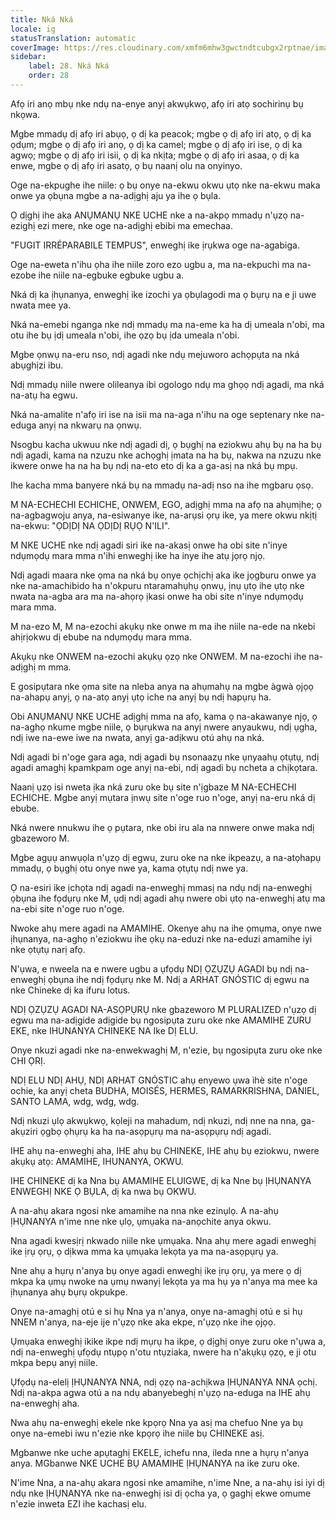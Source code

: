 ```yaml
---
title: Nká Nká
locale: ig
statusTranslation: automatic
coverImage: https://res.cloudinary.com/xmfm6mhw3gwctndtcubgx2rptnae/image/upload/v1740337243/small_cover_educacion_fundamental_a051170f1c.webp
sidebar:
    label: 28. Nká Nká
    order: 28
---
```

Afọ iri anọ mbụ nke ndụ na-enye anyị akwụkwọ, afọ iri atọ sochirinụ bụ nkọwa.

Mgbe mmadụ dị afọ iri abụọ, ọ dị ka peacok; mgbe ọ dị afọ iri atọ, ọ dị ka ọdụm; mgbe ọ dị afọ iri anọ, ọ dị ka camel; mgbe ọ dị afọ iri ise, ọ dị ka agwọ; mgbe ọ dị afọ iri isii, ọ dị ka nkịta; mgbe ọ dị afọ iri asaa, ọ dị ka enwe, mgbe ọ dị afọ iri asatọ, ọ bụ naanị olu na onyinyo.

Oge na-ekpughe ihe niile: ọ bụ onye na-ekwu okwu ụtọ nke na-ekwu maka onwe ya ọbụna mgbe a na-adịghị aju ya ihe ọ bụla.

Ọ dịghị ihe aka ANỤMANỤ NKE UCHE nke a na-akpọ mmadụ n'ụzọ na-ezighị ezi mere, nke oge na-adịghị ebibi ma emechaa.

"FUGIT IRRÉPARABILE TEMPUS", enweghị ike ịrụkwa oge na-agabiga.

Oge na-eweta n'ihu ọha ihe niile zoro ezo ugbu a, ma na-ekpuchi ma na-ezobe ihe niile na-egbuke egbuke ugbu a.

Nká dị ka ịhụnanya, enweghị ike izochi ya ọbụlagodi ma ọ bụrụ na e ji uwe nwata mee ya.

Nká na-emebi nganga nke ndị mmadụ ma na-eme ka ha dị umeala n'obi, ma otu ihe bụ ịdị umeala n'obi, ihe ọzọ bụ ịda umeala n'obi.

Mgbe ọnwụ na-eru nso, ndị agadi nke ndụ mejuworo achọpụta na nká abụghịzi ibu.

Ndị mmadụ niile nwere olileanya ibi ogologo ndụ ma ghọọ ndị agadi, ma nká na-atụ ha egwu.

Nká na-amalite n'afọ iri ise na isii ma na-aga n'ihu na oge septenary nke na-eduga anyị na nkwarụ na ọnwụ.

Nsogbu kacha ukwuu nke ndị agadi dị, ọ bụghị na eziokwu ahụ bụ na ha bụ ndị agadi, kama na nzuzu nke achọghị ịmata na ha bụ, nakwa na nzuzu nke ikwere onwe ha na ha bụ ndị na-eto eto dị ka a ga-asị na nká bụ mpụ.

Ihe kacha mma banyere nká bụ na mmadụ na-adị nso na ihe mgbaru ọsọ.

M NA-ECHECHI ECHICHE, ONWEM, EGO, adịghị mma na afọ na ahụmịhe; ọ na-agbagwoju anya, na-esiwanye ike, na-arụsi ọrụ ike, ya mere okwu nkịtị na-ekwu: "ỌDỊDỊ NA ỌDỊDỊ RỤỌ N'ILI".

M NKE UCHE nke ndị agadi siri ike na-akasị onwe ha obi site n'inye ndụmọdụ mara mma n'ihi enweghị ike ha inye ihe atụ jọrọ njọ.

Ndị agadi maara nke ọma na nká bụ onye ọchịchị aka ike jọgburu onwe ya nke na-amachibido ha n'okpuru ntaramahụhụ ọnwụ, ịnụ ụtọ ihe ụtọ nke nwata na-agba ara ma na-ahọrọ ịkasi onwe ha obi site n'inye ndụmọdụ mara mma.

M na-ezo M, M na-ezochi akụkụ nke onwe m ma ihe niile na-ede na nkebi ahịrịokwu dị ebube na ndụmọdụ mara mma.

Akụkụ nke ONWEM na-ezochi akụkụ ọzọ nke ONWEM. M na-ezochi ihe na-adịghị m mma.

E gosipụtara nke ọma site na nleba anya na ahụmahụ na mgbe àgwà ọjọọ na-ahapụ anyị, ọ na-atọ anyị ụtọ iche na anyị bụ ndị hapụrụ ha.

Obi ANỤMANỤ NKE UCHE adịghị mma na afọ, kama ọ na-akawanye njọ, ọ na-aghọ nkume mgbe niile, ọ bụrụkwa na anyị nwere anyaukwu, ndị ụgha, ndị iwe na-ewe iwe na nwata, anyị ga-adịkwu otú ahụ na nká.

Ndị agadi bi n'oge gara aga, ndị agadi bụ nsonaazụ nke ụnyaahụ ọtụtụ, ndị agadi amaghị kpamkpam oge anyị na-ebi, ndị agadi bụ ncheta a chịkọtara.

Naanị ụzọ isi nweta ịka nká zuru oke bụ site n'ịgbaze M NA-ECHECHI ECHICHE. Mgbe anyị mụtara ịnwụ site n'oge ruo n'oge, anyị na-eru nká dị ebube.

Nká nwere nnukwu ihe ọ pụtara, nke obi iru ala na nnwere onwe maka ndị gbazeworo M.

Mgbe agụụ anwụọla n'ụzọ dị egwu, zuru oke na nke ikpeazụ, a na-atọhapụ mmadụ, ọ bụghị otu onye nwe ya, kama ọtụtụ ndị nwe ya.

Ọ na-esiri ike ịchọta ndị agadi na-enweghị mmasị na ndụ ndị na-enweghị ọbụna ihe fọdụrụ nke M, ụdị ndị agadi ahụ nwere obi ụtọ na-enweghị atụ ma na-ebi site n'oge ruo n'oge.

Nwoke ahụ mere agadi na AMAMIHE. Okenye ahụ na ihe ọmụma, onye nwe ịhụnanya, na-aghọ n'eziokwu ihe ọkụ na-eduzi nke na-eduzi amamihe iyi nke ọtụtụ narị afọ.

N'ụwa, e nweela na e nwere ugbu a ụfọdụ NDỊ ỌZỤZỤ AGADI bụ ndị na-enweghị ọbụna ihe ndị fọdụrụ nke M. Ndị a ARHAT GNÓSTIC dị egwu na nke Chineke dị ka ifuru lotus.

NDỊ ỌZỤZỤ AGADI NA-ASỌPỤRỤ nke gbazeworo M PLURALIZED n'ụzọ dị egwu ma na-adịgide adịgide bụ ngosipụta zuru oke nke AMAMIHE ZURU EKE, nke IHUNANYA CHINEKE NA Ike DỊ ELU.

Onye nkuzi agadi nke na-enwekwaghị M, n'ezie, bụ ngosipụta zuru oke nke CHI ỌRỊ.

NDỊ ELU NDỊ AHỤ, NDỊ ARHAT GNÓSTIC ahụ enyewo ụwa ìhè site n'oge ochie, ka anyị cheta BUDHA, MOISÉS, HERMES, RAMARKRISHNA, DANIEL, SANTO LAMA, wdg, wdg, wdg.

Ndị nkuzi ụlọ akwụkwọ, kọleji na mahadum, ndị nkuzi, ndị nne na nna, ga-akụziri ọgbọ ọhụrụ ka ha na-asọpụrụ ma na-asọpụrụ ndị agadi.

IHE ahụ na-enweghị aha, IHE ahụ bụ CHINEKE, IHE ahụ bụ eziokwu, nwere akụkụ atọ: AMAMIHE, IHUNANYA, OKWU.

IHE CHINEKE dị ka Nna bụ AMAMIHE ELUIGWE, dị ka Nne bụ ỊHỤNANYA ENWEGHỊ NKE Ọ BỤLA, dị ka nwa bụ OKWU.

A na-ahụ akara ngosi nke amamihe na nna nke ezinụlọ. A na-ahụ ỊHỤNANYA n'ime nne nke ụlọ, ụmụaka na-anọchite anya okwu.

Nna agadi kwesịrị nkwado niile nke ụmụaka. Nna ahụ mere agadi enweghị ike ịrụ ọrụ, ọ dịkwa mma ka ụmụaka lekọta ya ma na-asọpụrụ ya.

Nne ahụ a hụrụ n'anya bụ onye agadi enweghị ike ịrụ ọrụ, ya mere ọ dị mkpa ka ụmụ nwoke na ụmụ nwanyị lekọta ya ma hụ ya n'anya ma mee ka ịhụnanya ahụ bụrụ okpukpe.

Onye na-amaghị otú e si hụ Nna ya n'anya, onye na-amaghị otú e si hụ NNEM n'anya, na-eje ije n'ụzọ nke aka ekpe, n'ụzọ nke ihe ọjọọ.

Ụmụaka enweghị ikike ikpe ndị mụrụ ha ikpe, ọ dịghị onye zuru oke n'ụwa a, ndị na-enweghị ụfọdụ ntụpọ n'otu ntụziaka, nwere ha n'akụkụ ọzọ, e ji otu mkpa bepụ anyị niile.

Ụfọdụ na-elelị ỊHỤNANYA NNA, ndị ọzọ na-achịkwa ỊHỤNANYA NNA ọchị. Ndị na-akpa agwa otú a na ndụ abanyebeghị n'ụzọ na-eduga na IHE ahụ na-enweghị aha.

Nwa ahụ na-enweghị ekele nke kpọrọ Nna ya asị ma chefuo Nne ya bụ onye na-emebi iwu n'ezie nke kpọrọ ihe niile bụ CHINEKE asị.

Mgbanwe nke uche apụtaghị EKELE, ichefu nna, ileda nne a hụrụ n'anya anya. MGbanwe NKE UCHE BỤ AMAMIHE ỊHỤNANYA na ike zuru oke.

N'ime Nna, a na-ahụ akara ngosi nke amamihe, n'ime Nne, a na-ahụ isi iyi dị ndụ nke ỊHỤNANYA nke na-enweghị isi dị ọcha ya, ọ gaghị ekwe omume n'ezie inweta EZI ihe kachasị elu.

